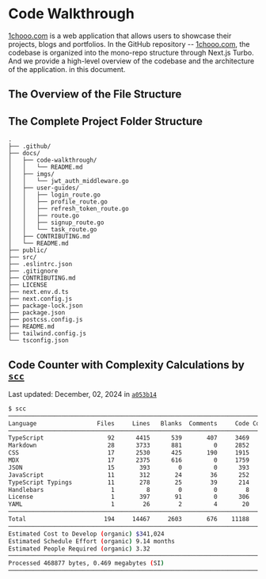 
# Code Walkthrough

[1chooo.com](https://1chooo.com) is a web application that allows users to showcase their projects, blogs and portfolios. In the GitHub repository -- [1chooo.com](https://github.com/1chooo/1chooo.com), the codebase is organized into the mono-repo structure through Next.js Turbo. And we provide a high-level overview of the codebase and the architecture of the application. in this document.

## The Overview of the File Structure

<FileTree>
  <FileTree.Folder name=".github" />
  <FileTree.Folder name="apps" defaultOpen>
    <FileTree.Folder name="docs" />
    <FileTree.Folder name="web" />
  </FileTree.Folder>
  <FileTree.Folder name="package" />
  <FileTree.File name=".gitignore" />
  <FileTree.File name="CONTRIBUTING.md" />
  <FileTree.File name="LICENSE" />
  <FileTree.File name="README.md" />
  <FileTree.File name="package-lock.json" />
  <FileTree.File name="package.json" />
  <FileTree.File name="turbo.json" />
</FileTree>

## The Complete Project Folder Structure

```
.
├── .github/
├── docs/
│   ├── code-walkthrough/
│   │   └── README.md
│   ├── imgs/
│   │   └── jwt_auth_middleware.go
│   ├── user-guides/
│   │   ├── login_route.go
│   │   ├── profile_route.go
│   │   ├── refresh_token_route.go
│   │   ├── route.go
│   │   ├── signup_route.go
│   │   └── task_route.go
│   ├── CONTRIBUTING.md
│   └── README.md
├── public/
├── src/
├── .eslintrc.json
├── .gitignore
├── CONTRIBUTING.md
├── LICENSE
├── next.env.d.ts
├── next.config.js
├── package-lock.json
├── package.json
├── postcss.config.js
├── README.md
├── tailwind.config.js
└── tsconfig.json
```

## Code Counter with Complexity Calculations by [`scc`](https://github.com/boyter/scc) 

Last updated: December, 02, 2024 in [`a053b14`](https://github.com/1chooo/1chooo.com/commit/a053b14c635c6a4dbaac9cd6058aab43d216446c)

```bash
$ scc
───────────────────────────────────────────────────────────────────────────────
Language                 Files     Lines   Blanks  Comments     Code Complexity
───────────────────────────────────────────────────────────────────────────────
TypeScript                  92      4415      539       407     3469        348
Markdown                    28      3733      881         0     2852          0
CSS                         17      2530      425       190     1915          0
MDX                         17      2375      616         0     1759          0
JSON                        15       393        0         0      393          0
JavaScript                  11       312       24        36      252         12
TypeScript Typings          11       278       25        39      214         15
Handlebars                   1         8        0         0        8          0
License                      1       397       91         0      306          0
YAML                         1        26        2         4       20          0
───────────────────────────────────────────────────────────────────────────────
Total                      194     14467     2603       676    11188        375
───────────────────────────────────────────────────────────────────────────────
Estimated Cost to Develop (organic) $341,024
Estimated Schedule Effort (organic) 9.14 months
Estimated People Required (organic) 3.32
───────────────────────────────────────────────────────────────────────────────
Processed 468877 bytes, 0.469 megabytes (SI)
───────────────────────────────────────────────────────────────────────────────
```
